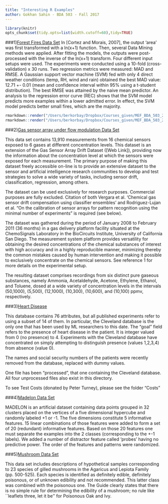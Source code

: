 ---
title: "Interesting R Examples"
author: Gokhan Sahin - BDA 503 - Fall 2017
---

```{r,echo=FALSE,results="hide"}
library(knitr)
opts_chunk$set(tidy.opts=list(width.cutoff=60),tidy=TRUE)
```
###1)[Forest Fires Data Set](https://archive.ics.uci.edu/ml/datasets/forest+fires)
 In [Cortez and Morais, 2007], the output 'area' was first transformed with a ln(x+1) function. 
Then, several Data Mining methods were applied. After fitting the models, the outputs were 
post-processed with the inverse of the ln(x+1) transform. Four different input setups were 
used. The experiments were conducted using a 10-fold (cross-validation) x 30 runs. Two 
regression metrics were measured: MAD and RMSE. A Gaussian support vector machine (SVM) fed 
with only 4 direct weather conditions (temp, RH, wind and rain) obtained the best MAD value: 
12.71 +- 0.01 (mean and confidence interval within 95% using a t-student distribution). The 
best RMSE was attained by the naive mean predictor. An analysis to the regression error curve 
(REC) shows that the SVM model predicts more examples within a lower admitted error. In effect, 
the SVM model predicts better small fires, which are the majority.
```{r,echo=FALSE,eval=FALSE}
rmarkdown::render("/Users/berkorbay/Dropbox/Courses_given/MEF_BDA_503_2017F/Guidelines/example_homework_1.Rmd",output_format="pdf_document")
rmarkdown::render("/Users/berkorbay/Dropbox/Courses_given/MEF_BDA_503_2017F/Guidelines/example_homework_1.Rmd",output_format="html_document")
```


###2)[Gas sensor array under flow modulation Data Set](http://archive.ics.uci.edu/ml/datasets/Gas+sensor+array+under+flow+modulation) 


This data set contains 13,910 measurements from 16 chemical sensors exposed to 6 gases at different concentration levels. This dataset is an extension of the Gas Sensor Array Drift Dataset ([Web Link]), providing now the information about the concentration level at which the sensors were exposed for each measurement. The primary purpose of making this dataset freely accessible on-line is to provide an extensive dataset to the sensor and artificial intelligence research communities to develop and test strategies to solve a wide variety of tasks, including sensor drift, classification, regression, among others. 

The dataset can be used exclusively for research purposes. Commercial purposes are fully excluded. Citation of both Vergara et al. 'Chemical gas sensor drift compensation using classifier ensembles' and Rodriguez-Lujan et al. “On the calibration of sensor arrays for pattern recognition using the minimal number of experiments” is required (see below). 

The dataset was gathered during the period of January 2008 to February 2011 (36 months) in a gas delivery platform facility situated at the ChemoSignals Laboratory in the BioCircuits Institute, University of California San Diego. The measurement system platform provides versatility for obtaining the desired concentrations of the chemical substances of interest with high accuracy and in a highly reproducible manner, minimizing thereby the common mistakes caused by human intervention and making it possible to exclusively concentrate on the chemical sensors. See reference 1 for more details on the experimental setup. 

The resulting dataset comprises recordings from six distinct pure gaseous substances, namely Ammonia, Acetaldehyde, Acetone, Ethylene, Ethanol, and Toluene, dosed at a wide variety of concentration levels in the intervals (50,1000), (5,500), (12,1000), (10,300), (10,600), and (10,100) ppmv, respectively.

###3)[Heart Disease](http://archive.ics.uci.edu/ml/datasets/Heart+Disease)

This database contains 76 attributes, but all published experiments refer to using a subset of 14 of them. In particular, the Cleveland database is the only one that has been used by ML researchers to 
this date. The "goal" field refers to the presence of heart disease in the patient. It is integer valued from 0 (no presence) to 4. Experiments with the Cleveland database have concentrated on simply attempting to distinguish presence (values 1,2,3,4) from absence (value 0). 

The names and social security numbers of the patients were recently removed from the database, replaced with dummy values. 

One file has been "processed", that one containing the Cleveland database. All four unprocessed files also exist in this directory. 

To see Test Costs (donated by Peter Turney), please see the folder "Costs"


###4)[Madelon Data Set ](http://archive.ics.uci.edu/ml/datasets/Madelon)

MADELON is an artificial dataset containing data points grouped in 32 clusters placed on the vertices of a five dimensional hypercube and randomly labeled +1 or -1. The five dimensions constitute 5 informative features. 15 linear combinations of those features were added to form a set of 20 (redundant) informative features. Based on those 20 features one must separate the examples into the 2 classes (corresponding to the +-1 labels). We added a number of distractor feature called 'probes' having no predictive power. The order of the features and patterns were randomized. 

###5)[Mushroom Data Set  ](http://archive.ics.uci.edu/ml/datasets/Mushroom)

This data set includes descriptions of hypothetical samples corresponding to 23 species of gilled mushrooms in the Agaricus and Lepiota Family (pp. 500-525). Each species is identified as definitely edible, definitely poisonous, or of unknown edibility and not recommended. This latter class was combined with the poisonous one. The Guide clearly states that there is no simple rule for determining the edibility of a mushroom; no rule like ``leaflets three, let it be'' for Poisonous Oak and Ivy.
